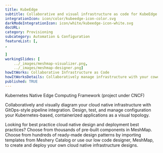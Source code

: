 ---title: KubeEdge  subtitle: Collaborative and visual infrastructure as code for KubeEdgeintegrationIcon: icon/color/kubeedge-icon-color.svgdarkModeIntegrationIcon: icon/white/kubeedge-icon-white.svgdocURL: category: Provisioningsubcategory: Automation & ConfigurationfeatureList: [,,]workingSlides: [    ../_images/meshmap-visualizer.png,    ../_images/meshmap-designer.png]howItWorks: Collaborative Infrastructure as CodehowItWorksDetails: Collaboratively manage infrastructure with your coworkers synchronously sharing the same designs.published: TRUE---<p>    Kubernetes Native Edge Computing Framework (project under CNCF)</p><p>    Collaboratively and visually diagram your cloud native infrastructure with GitOps-style pipeline integration. Design, test, and manage configuration your Kubernetes-based, containerized applications as a visual topology.</p><p>    Looking for best practice cloud native design and deployment best practices? Choose from thousands of pre-built components in MeshMap. Choose from hundreds of ready-made design patterns by importing templates from Meshery Catalog or use our low code designer, MeshMap, to create and deploy your own cloud native infrastructure designs.</p>